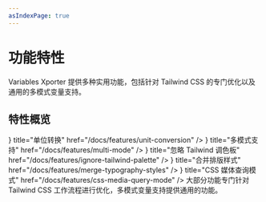 ```yaml
---
asIndexPage: true
---
```



# 功能特性

Variables Xporter 提供多种实用功能，包括针对 Tailwind CSS 的专门优化以及通用的多模式变量支持。

## 特性概览

<Cards>
  <Cards.Card
    icon={<Box />}
    title="单位转换"
    href="/docs/features/unit-conversion"
  />
  <Cards.Card
    icon={<Layout />}
    title="多模式支持"
    href="/docs/features/multi-mode"
  />
  <Cards.Card
    icon={<Palette />}
    title="忽略 Tailwind 调色板"
    href="/docs/features/ignore-tailwind-palette"
  />
  <Cards.Card
    icon={<Type />}
    title="合并排版样式"
    href="/docs/features/merge-typography-styles"
  />
  <Cards.Card
    icon={<Zap />}
    title="CSS 媒体查询模式"
    href="/docs/features/css-media-query-mode"
  />
</Cards>

<Callout type="info" emoji="💡">
  大部分功能专门针对 Tailwind CSS 工作流程进行优化，多模式变量支持提供通用的功能。
</Callout>
